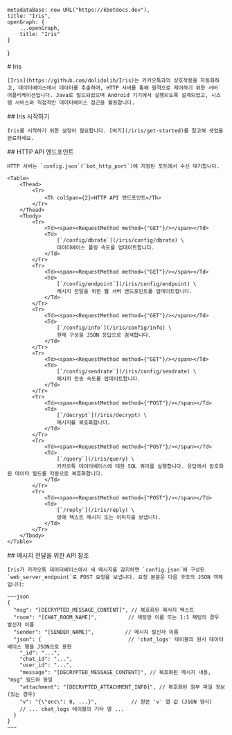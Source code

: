 
    metadataBase: new URL("https://kbotdocs.dev"),
    title: "Iris",
    openGraph: {
        ...openGraph,
        title: "Iris"
    }
}

<Section>
    # Iris

    [Iris](https://github.com/dolidolih/Iris)는 카카오톡과의 상호작용을 자동화하고, 데이터베이스에서 데이터를 추출하며, HTTP 서버를 통해 원격으로 제어하기 위한 서버 어플리케이션입니다. Java로 빌드되었으며 Android 기기에서 실행되도록 설계되었고, 시스템 서비스와 직접적인 데이터베이스 접근을 활용합니다.
</Section>
<Section>
    ## Iris 시작하기

    Iris를 시작하기 위한 설정이 필요합니다. [여기](/iris/get-started)를 참고해 셋업을 완료하세요.
</Section>
<Section>
    ## HTTP API 엔드포인트

    HTTP 서버는 `config.json`(`bot_http_port`)에 지정된 포트에서 수신 대기합니다.

    <Table>
        <Thead>
            <Tr>
                <Th colSpan={2}>HTTP API 엔드포인트</Th>
            </Tr>
        </Thead>
        <Tbody>
            <Tr>
                <Td><span><RequestMethod method={"GET"}/></span></Td>
                <Td>
                    [`/config/dbrate`](/iris/config/dbrate) \
                    데이터베이스 폴링 속도를 업데이트합니다.
                </Td>
            </Tr>
            <Tr>
                <Td><span><RequestMethod method={"GET"}/></span></Td>
                <Td>
                    [`/config/endpoint`](/iris/config/endpoint) \
                    메시지 전달을 위한 웹 서버 엔드포인트를 업데이트합니다.
                </Td>
            </Tr>
            <Tr>
                <Td><span><RequestMethod method={"GET"}/></span></Td>
                <Td>
                    [`/config/info`](/iris/config/info) \
                    현재 구성을 JSON 응답으로 검색합니다.
                </Td>
            </Tr>
            <Tr>
                <Td><span><RequestMethod method={"GET"}/></span></Td>
                <Td>
                    [`/config/sendrate`](/iris/config/sendrate) \
                    메시지 전송 속도를 업데이트합니다.
                </Td>
            </Tr>
            <Tr>
                <Td><span><RequestMethod method={"POST"}/></span></Td>
                <Td>
                    [`/decrypt`](/iris/decrypt) \
                    메시지를 복호화합니다.
                </Td>
            </Tr>
            <Tr>
                <Td><span><RequestMethod method={"POST"}/></span></Td>
                <Td>
                    [`/query`](/iris/query) \
                    카카오톡 데이터베이스에 대한 SQL 쿼리를 실행합니다. 응답에서 암호화된 데이터 필드를 자동으로 복호화합니다.
                </Td>
            </Tr>
            <Tr>
                <Td><span><RequestMethod method={"POST"}/></span></Td>
                <Td>
                    [`/reply`](/iris/reply) \
                    방에 텍스트 메시지 또는 이미지를 보냅니다.
                </Td>
            </Tr>
        </Tbody>
    </Table>
</Section>
<Section>
    ## 메시지 전달을 위한 API 참조

    Iris가 카카오톡 데이터베이스에서 새 메시지를 감지하면 `config.json`에 구성된 `web_server_endpoint`로 POST 요청을 보냅니다. 요청 본문은 다음 구조의 JSON 객체입니다:

    ~~~json
    {
      "msg": "[DECRYPTED_MESSAGE_CONTENT]", // 복호화된 메시지 텍스트
      "room": "[CHAT_ROOM_NAME]",          // 채팅방 이름 또는 1:1 채팅의 경우 발신자 이름
      "sender": "[SENDER_NAME]",          // 메시지 발신자 이름
      "json": {                            // 'chat_logs' 테이블의 원시 데이터베이스 행을 JSON으로 표현
        "_id": "...",
        "chat_id": "...",
        "user_id": "...",
        "message": "[DECRYPTED_MESSAGE_CONTENT]", // 복호화된 메시지 내용, "msg" 필드와 동일
        "attachment": "[DECRYPTED_ATTACHMENT_INFO]", // 복호화된 첨부 파일 정보 (있는 경우)
        "v": "{\"enc\": 0, ...}",           // 원본 'v' 열 값 (JSON 형식)
        // ... chat_logs 테이블의 기타 열 ...
      }
    }
    ~~~
</Section>